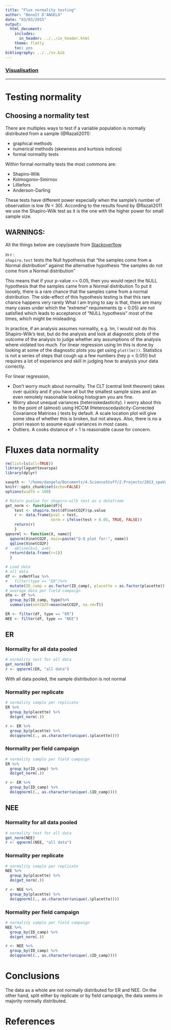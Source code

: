 ```yaml
---
title: "Flux normality testing"
author: "Benoît D'ANGELO"
date: "03/03/2015"
output:
  html_document:
    includes:
      in_header: ../../in_header.html
    theme: flatly
    toc: yes
bibliography: ../../sv.bib
---
```

<h3><a href="../vis_toc.html"> Visualisation </a></h3>
  
***

# Testing normality

## Choosing a normality test

There are multiples ways to test if a variable population is normally distributed from a sample (@Razali2011): 

* graphical methods
* numerical methods (skewness and kurtosis indices)
* formal normality tests

Within formal normality tests the most commons are:

* Shapiro-Wilk
* Kolmogorov-Smirnov
* Lilliefors
* Anderson-Darling

These tests have different power especially when the sample's number of observation is low (N < 30). According to the results found by @Razali2011 we use the Shapiro-Wilk test as it is the one with the higher power for small sample size.

## WARNINGS:

All the things below are copy/paste from [Stackoverflow](http://stackoverflow.com/questions/15427692/perform-a-shapiro-wilk-normality-test)

in r :  
`shapiro.test` tests the Null hypothesis that "the samples come from a Normal distribution" against the alternative hypothesis "the samples do not come from a Normal distribution"

This means that if your p-value <= 0.05, then you would reject the NULL hypothesis that the samples came from a Normal distribution
To put it loosely, there is a rare chance that the samples came from a normal distribution. 
The side-effect of this hypothesis testing is that this rare chance happens very rarely
What I am trying to say is that, there are many many cases under which the "extreme" requirements (p < 0.05) are not satisfied which leads to acceptance of "NULL hypothesis" most of the times, which might be misleading.

In practice, if an analysis assumes normality, e.g. lm, I would not do this Shapiro-Wilk's test, but do the analysis and look at diagnostic plots of the outcome of the analysis to judge whether any assumptions of the analysis where violated too much. For linear regression using lm this is done by looking at some of the diagnostic plots you get using `plot(lm())`. Statistics is not a series of steps that cough up a few numbers (hey p < 0.05!) but requires a lot of experience and skill in judging how to analysis your data correctly.

For linear regression,

* Don't worry much about normality. The CLT (central limit theorem) takes over quickly and if you have all but the smallest sample sizes and an even remotely reasonable looking histogram you are fine.
* Worry about unequal variances (heteroskedasticity). I worry about this to the point of (almost) using HCCM (Heteroscedasticity-Corrected Covariance Matrices ) tests by default. A scale location plot will give some idea of whether this is broken, but not always. Also, there is no a priori reason to assume equal variances in most cases.
* Outliers. A cooks distance of > 1 is reasonable cause for concern.




# Fluxes data normality

```r
rm(list=ls(all=TRUE))
library(laguettevarspa)
library(dplyr)

savpth <- "/home/dangelo/Documents/4.ScienceStuff/2.Projects/2013_spaVar_LG/graphs/visualisation"
knitr::opts_chunk$set(echo=FALSE)
options(width = 100)
```


```r
# Return pvalue for shapiro-wilk test as a dataframe
get_norm <- function(df){
    test <- shapiro.test(df$netCO2F)$p.value
    r <- data.frame(pval = test, 
                    norm = ifelse(test > 0.05, TRUE, FALSE))
    return(r)
    }
qqnorml <- function(X, name){
  qqnorm(X$netCO2F, main=paste("Q-Q plot for:", name))
  qqline(X$netCO2F)
#   abline(b=1, a=0)
  return(data.frame(r=1))
  }
```

```r
# Load data
# all data
df <- svNetFlux %>%
#   filter(type == "ER")%>%
  mutate(ID_camp = as.factor(ID_camp), placette = as.factor(placette))
# average data per field campaign
dfm <- df %>%
  group_by(ID_camp, type)%>%
  summarise(netCO2F=mean(netCO2F, na.rm=T))

ER <- filter(df, type == "ER")
NEE <- filter(df, type == "NEE")
```


## ER

### Normality for all data pooled
```r
# normality test for all data
get_norm(ER)
r <- qqnorml(ER, "all data")
```

With all data pooled, the sample distribution is not normal

### Normality per replicate
```r
# normality sample per replicate
ER %>%
  group_by(placette) %>%
  do(get_norm(.))
```
```r
r <- ER %>%
  group_by(placette) %>%
  do(qqnorml(., as.character(unique(.$placette))))
```

### Normality per field campaign
```r
# normality sample per field campaign
ER %>%
  group_by(ID_camp) %>%
  do(get_norm(.))
```
```r
r <- ER %>%
  group_by(ID_camp) %>%
  do(qqnorml(., as.character(unique(.$ID_camp))))
```

## NEE

### Normality for all data pooled
```r
# normality test for all data
get_norm(NEE)
r <- qqnorml(NEE, "all data")
```


### Normality per replicate
```r
# normality sample per replicate
NEE %>%
  group_by(placette) %>%
  do(get_norm(.))
```
```r
r <- NEE %>%
  group_by(placette) %>%
  do(qqnorml(., as.character(unique(.$placette))))
```

### Normality per field campaign
```r
# normality sample per field campaign
NEE %>%
  group_by(ID_camp) %>%
  do(get_norm(.))
```
```r
r <- NEE %>%
  group_by(ID_camp) %>%
  do(qqnorml(., as.character(unique(.$ID_camp))))
```

# Conclusions

The data as a whole are not normally distributed for ER and NEE.
On the other hand, split either by replicate or by field campaign, the data seems in majority normally distributed.

# References